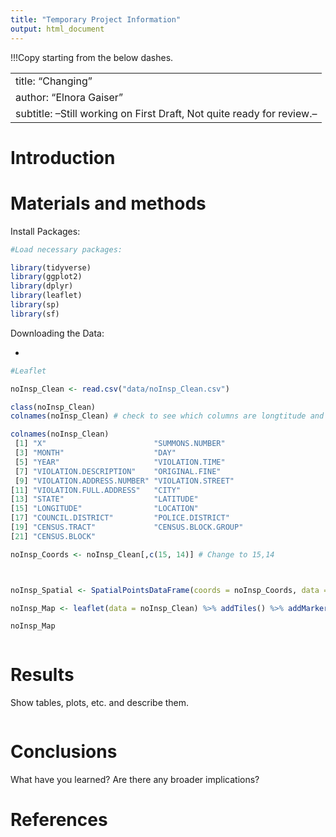 ```yaml
---
title: "Temporary Project Information"
output: html_document
---
```


!!!Copy starting from the below dashes.

---
title: "Changing"
author: "Elnora Gaiser"
subtitle: --Still working on First Draft, Not quite ready for review.--
---

# Introduction 

  

# Materials and methods 

Install Packages:

```r

#Load necessary packages:

library(tidyverse)
library(ggplot2)
library(dplyr)
library(leaflet)
library(sp)
library(sf)

```

Downloading the Data:

* 

```r

#Leaflet

noInsp_Clean <- read.csv("data/noInsp_Clean.csv")

class(noInsp_Clean)
colnames(noInsp_Clean) # check to see which columns are longtitude and latitude to map

colnames(noInsp_Clean)
 [1] "X"                        "SUMMONS.NUMBER"          
 [3] "MONTH"                    "DAY"                     
 [5] "YEAR"                     "VIOLATION.TIME"          
 [7] "VIOLATION.DESCRIPTION"    "ORIGINAL.FINE"           
 [9] "VIOLATION.ADDRESS.NUMBER" "VIOLATION.STREET"        
[11] "VIOLATION.FULL.ADDRESS"   "CITY"                    
[13] "STATE"                    "LATITUDE"                
[15] "LONGITUDE"                "LOCATION"                
[17] "COUNCIL.DISTRICT"         "POLICE.DISTRICT"         
[19] "CENSUS.TRACT"             "CENSUS.BLOCK.GROUP"      
[21] "CENSUS.BLOCK"            

noInsp_Coords <- noInsp_Clean[,c(15, 14)] # Change to 15,14



noInsp_Spatial <- SpatialPointsDataFrame(coords = noInsp_Coords, data = noInsp_Clean, proj4string = CRS("+proj=tmerc +lat_0=40 +lon_0=-78.58333333333333 +k=0.9999375 +x_0=350000 +y_0=0 +ellps=GRS80 +units=m +no_defs"))

noInsp_Map <- leaflet(data = noInsp_Clean) %>% addTiles() %>% addMarkers(lng = noInsp_Clean$LONGITUDE, lat = noInsp_Clean$LATITUDE, clusterOptions = markerClusterOptions(showCoverageOnHover = ))

noInsp_Map

```


```r

```


# Results

Show tables, plots, etc. and describe them.

```r

```

# Conclusions

What have you learned?  Are there any broader implications?

# References

